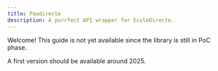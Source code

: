 ```yaml
---
title: Pawdirecte
description: A purrfect API wrapper for EcoleDirecte.
---
```


Welcome! This guide is not yet available since the library is still in PoC phase.

A first version should be available around 2025.

<Card title="Check the progress on GitHub" href="https://github.com/LiterateInk/Pawdirecte" />
